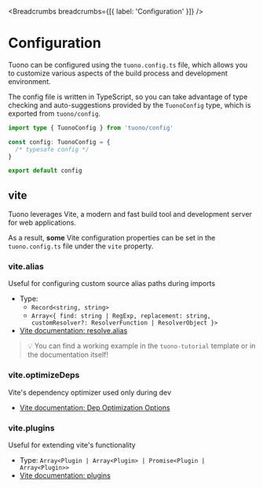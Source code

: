 
<MetaTags
  title="Tuono - tuono.config.ts"
  canonical="https://tuono.dev/documentation/configuration"
/>


<Breadcrumbs breadcrumbs={[{ label: 'Configuration' }]} />

# Configuration

Tuono can be configured using the `tuono.config.ts` file,
which allows you to customize various aspects of the build process and development environment.

The config file is written in TypeScript,
so you can take advantage of type checking and auto-suggestions provided by the `TuonoConfig` type,
which is exported from `tuono/config`.

```ts
import type { TuonoConfig } from 'tuono/config'

const config: TuonoConfig = {
  /* typesafe config */
}

export default config
```

## vite

Tuono leverages Vite, a modern and fast build tool and development server for web applications.

As a result, **some** Vite configuration properties can be set in the `tuono.config.ts` file under the `vite` property.

### vite.alias

Useful for configuring custom source alias paths during imports

- Type:
  - `Record<string, string>`
  - `Array<{ find: string | RegExp, replacement: string, customResolver?: ResolverFunction | ResolverObject }>`
- [Vite documentation: resolve.alias](https://vite.dev/config/shared-options#resolve-alias)

> 💡 You can find a working example in the `tuono-tutorial` template or in the documentation itself!

### vite.optimizeDeps

Vite's dependency optimizer used only during dev

- [Vite documentation: Dep Optimization Options](https://vite.dev/config/dep-optimization-options)

### vite.plugins

Useful for extending vite's functionality

- Type: `Array<Plugin | Array<Plugin> | Promise<Plugin | Array<Plugin>>`
- [Vite documentation: plugins](https://vite.dev/guide/using-plugins)
